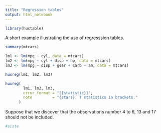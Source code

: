 ```yaml
---
title: "Regression tables"
output: html_notebook
---
```


```r
library(huxtable)
```


A short example illustrating the use of regresssion tables.

```r
summary(mtcars)
```

```r
lm1 <- lm(mpg ~ cyl, data = mtcars)
lm2 <- lm(mpg ~ cyl + disp + hp, data = mtcars)
lm3 <- lm(mpg ~ disp + gear + carb + am, data = mtcars)
```

```r
huxreg(lm1, lm2, lm3)
```

```r
huxreg(
        lm1, lm2, lm3, 
        error_format = "[{statistic}]", 
        note         = "{stars}. T statistics in brackets."
      )
```

Suppose that we discover that the observations number 4 to 6, 13 and 17 should not be included.

```r
#siste
```

